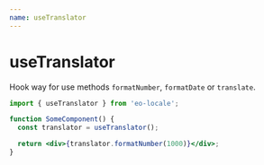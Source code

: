 ```yaml
---
name: useTranslator
---
```


# useTranslator

Hook way for use methods `formatNumber`, `formatDate` or `translate`.

```jsx
import { useTranslator } from 'eo-locale';

function SomeComponent() {
  const translator = useTranslator();

  return <div>{translator.formatNumber(1000)}</div>;
}
```